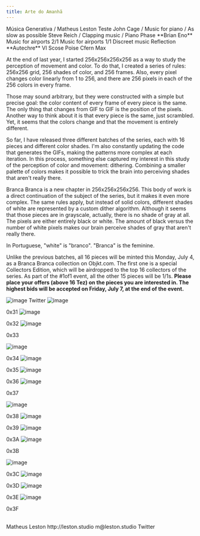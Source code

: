 ```yaml
---
title: Arte do Amanhã
---
```


<Row>
<Title>Arte do Amanhã</Title>
<Subtitle>Música Generativa / Matheus Leston</Subtitle>
</Row>
<Row>
 <Col4>
  Teste
 </Col4>
  </Row>



 <Row>
  <Col1>
   John Cage / 
   <Link href="https://www.youtube.com/watch?v=pat6f_1ytks&ab_channel=FonurgiaNuova">Music for piano</Link> / 
   <Link href="https://www.youtube.com/watch?v=5VOCBRhhVr4&ab_channel=Glockengiesser">As slow as possible</Link>
 </Col1>
 <Col1>
  Steve Reich / 
    
   <Link href="https://www.youtube.com/watch?v=liYkRarIDfo&ab_channel=LondonSinfonietta">Clapping music</Link> / 
   <Link href="https://www.youtube.com/watch?v=wNVzDGnkbDI&ab_channel=%C3%89tude">Piano Phase</Link>
   
 </Col1>
 

  <Col1>
   **Brian Eno**
   <Link href="https://www.youtube.com/watch?v=pgnZ4wylW8k&ab_channel=BrianEno-Topic">Music for airports 2/1</Link>
   <Link href="https://www.youtube.com/watch?v=LKZ3fGR2SDY&ab_channel=BrianEno-Topic">Music for airports 1/1</Link>
   <Link href="https://www.youtube.com/watch?v=tLZtnadL1s0&ab_channel=BrianEno-Topic">Discreet music</Link>
   <Link href="https://www.youtube.com/watch?v=uXBB8S4di5s&ab_channel=BrianEno-Topic">Reflection</Link>
 </Col1>

 <Col1>
  **Autechre**
  <Link href="https://www.youtube.com/watch?v=kQU0KvDrKJA&list=PL9ErEKcR8AOCIo3tSW5ceHO6EOlQhmB_-&ab_channel=AstralCircle">VI Scose Poise</Link>
  <Link href="https://www.youtube.com/watch?v=9HtLury91nk&list=PL9ErEKcR8AOCIo3tSW5ceHO6EOlQhmB_-&index=2&ab_channel=Tgriffs99">Cfern</Link>
  
  <Link href="https://cycling74.com/">Max</Link>
 </Col1>
 
 </Row>



<Row>
<Col2>

At the end of last year, I started 256x256x256x256 as a way to study the perception of movement and color. To do that, I created a series of rules: 256x256 grid, 256 shades of color, and 256 frames. Also, every pixel changes color linearly from 1 to 256, and there are 256 pixels in each of the 256 colors in every frame.

Those may sound arbitrary, but they were constructed with a simple but precise goal: the color content of every frame of every piece is the same. The only thing that changes from GIF to GIF is the position of the pixels. Another way to think about it is that every piece is the same, just scrambled. Yet, it seems that the colors change and that the movement is entirely different.

So far, I have released three different batches of the series, each with 16 pieces and different color shades. I'm also constantly updating the code that generates the GIFs, making the patterns more complex at each iteration. In this process, something else captured my interest in this study of the perception of color and movement: dithering. Combining a smaller palette of colors makes it possible to trick the brain into perceiving shades that aren't really there.
</Col2>
<Col2>

Branca Branca is a new chapter in 256x256x256x256. This body of work is a direct continuation of the subject of the series, but it makes it even more complex. The same rules apply, but instead of solid colors, different shades of white are represented by a custom dither algorithm. Although it seems that those pieces are in grayscale, actually, there is no shade of gray at all. The pixels are either entirely black or white. The amount of black versus the number of white pixels makes our brain perceive shades of gray that aren't really there.

In Portuguese, "white" is "branco". "Branca" is the feminine.
 
Unlike the previous batches, all 16 pieces will be minted this Monday, July 4, as a Branca Branca collection on Objkt.com. The first one is a special Collectors Edition, which will be airdropped to the top 16 collectors of the series. As part of the #1of1 event, all the other 15 pieces will be 1/1s. **Please place your offers (above 16 Tez) on the pieces you are interested in. The highest bids will be accepted on Friday, July 7, at the end of the event.**
</Col2>
</Row>

<Row>
<Col1>
<Image alt="image" path="/pages/brancabranca/0x30.gif" width={1024} height={1024}>

<Link href="https://twitter.com/matheusleston">Twitter</Link>
</Image>
</Col1>
<Col1>
<Image alt="image" path="/pages/brancabranca/0x31.gif" width={1024} height={1024}>

0x31
</Image>
</Col1>
<Col1>
<Image alt="image" path="/pages/brancabranca/0x32.gif" width={1024} height={1024}>

0x32
</Image>
</Col1>
<Col1>
<Image alt="image" path="/pages/brancabranca/0x33.gif" width={1024} height={1024}>

0x33
</Image>
</Col1>
</Row>


<Row>
<Col1>
<Image alt="image" path="/pages/brancabranca/0x34.gif" width={1024} height={1024}>

0x34
</Image>
</Col1>
<Col1>
<Image alt="image" path="/pages/brancabranca/0x35.gif" width={1024} height={1024}>

0x35
</Image>
</Col1>
<Col1>
<Image alt="image" path="/pages/brancabranca/0x36.gif" width={1024} height={1024}>

0x36
</Image>
</Col1>
<Col1>
<Image alt="image" path="/pages/brancabranca/0x37.gif" width={1024} height={1024}>

0x37
</Image>
</Col1>
</Row>


<Row>
<Col1>
<Image alt="image" path="/pages/brancabranca/0x38.gif" width={1024} height={1024}>

0x38
</Image>
</Col1>
<Col1>
<Image alt="image" path="/pages/brancabranca/0x39.gif" width={1024} height={1024}>

0x39
</Image>
</Col1>
<Col1>
<Image alt="image" path="/pages/brancabranca/0x3A.gif" width={1024} height={1024}>

0x3A
</Image>
</Col1>
<Col1>
<Image alt="image" path="/pages/brancabranca/0x3B.gif" width={1024} height={1024}>

0x3B
</Image>
</Col1>
</Row>


<Row>
<Col1>
<Image alt="image" path="/pages/brancabranca/0x3C.gif" width={1024} height={1024}>

0x3C
</Image>
</Col1>
<Col1>
<Image alt="image" path="/pages/brancabranca/0x3D.gif" width={1024} height={1024}>

0x3D
</Image>
</Col1>
<Col1>
<Image alt="image" path="/pages/brancabranca/0x3E.gif" width={1024} height={1024}>

0x3E
</Image>
</Col1>
<Col1>
<Image alt="image" path="/pages/brancabranca/0x3F.gif" width={1024} height={1024}>

0x3F
</Image>
</Col1>
</Row>

<Row>
 <br />
  </Row>


<Row>
<Col1>
Matheus Leston
</Col1>
<Col1>
<Link href="https://leston.studio">http://leston.studio</Link>
</Col1>
<Col1>
m@leston.studio
</Col1>
<Col1>
<Link href="https://twitter.com/matheusleston">Twitter</Link>
</Col1>
</Row>
